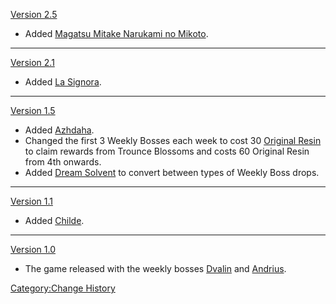 [[Version 2.5]]
*Added [[Magatsu Mitake Narukami no Mikoto]].
----
[[Version 2.1]]
*Added [[Narukami Island: Tenshukaku|La Signora]].
----
[[Version 1.5]]
*Added [[Beneath the Dragon-Queller|Azhdaha]].
*Changed the first 3 Weekly Bosses each week to cost 30 [[Original Resin]] to claim rewards from Trounce Blossoms and costs 60 Original Resin from 4th onwards.
*Added [[Dream Solvent]] to convert between types of Weekly Boss drops.
----
[[Version 1.1]]
*Added [[Enter the Golden House|Childe]].
----
[[Version 1.0]]
*The game released with the weekly bosses [[Confront Stormterror|Dvalin]] and [[Wolf of the North Challenge|Andrius]].
<noinclude>[[Category:Change History]]</noinclude>